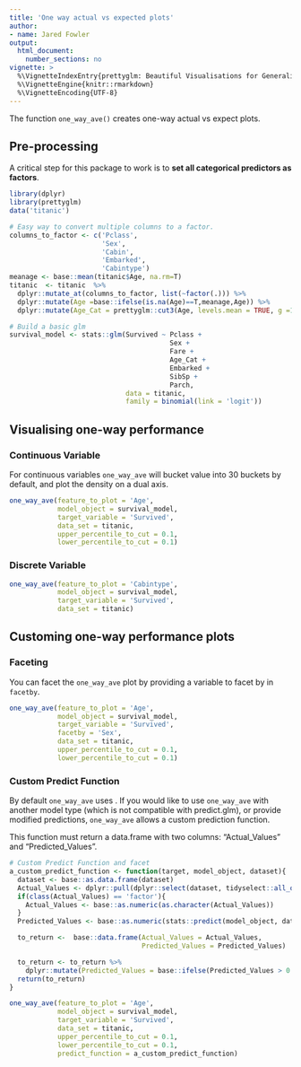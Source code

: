 ```yaml
---
title: 'One way actual vs expected plots'
author:
- name: Jared Fowler
output:
  html_document: 
    number_sections: no
vignette: >
  %\VignetteIndexEntry{prettyglm: Beautiful Visualisations for Generalized Linear Models}
  %\VignetteEngine{knitr::rmarkdown}
  %\VignetteEncoding{UTF-8}
---
```


The function `one_way_ave()` creates one-way actual vs expect plots.

## Pre-processing

A critical step for this package to work is to **set all categorical predictors as factors**. 

```r
library(dplyr)
library(prettyglm)
data('titanic')

# Easy way to convert multiple columns to a factor.
columns_to_factor <- c('Pclass',
                       'Sex',
                       'Cabin', 
                       'Embarked',
                       'Cabintype')
meanage <- base::mean(titanic$Age, na.rm=T)
titanic  <- titanic  %>%
  dplyr::mutate_at(columns_to_factor, list(~factor(.))) %>%
  dplyr::mutate(Age =base::ifelse(is.na(Age)==T,meanage,Age)) %>% 
  dplyr::mutate(Age_Cat = prettyglm::cut3(Age, levels.mean = TRUE, g =10))

# Build a basic glm
survival_model <- stats::glm(Survived ~ Pclass + 
                                        Sex + 
                                        Fare +
                                        Age_Cat +
                                        Embarked + 
                                        SibSp + 
                                        Parch, 
                             data = titanic, 
                             family = binomial(link = 'logit'))
```

##  Visualising one-way performance {.tabset}

### Continuous Variable 

For continuous variables `one_way_ave` will bucket value into 30 buckets by default, and plot the density on a dual axis.

```r
one_way_ave(feature_to_plot = 'Age',
            model_object = survival_model,
            target_variable = 'Survived',
            data_set = titanic,
            upper_percentile_to_cut = 0.1,
            lower_percentile_to_cut = 0.1)
```

### Discrete Variable

```r
one_way_ave(feature_to_plot = 'Cabintype',
            model_object = survival_model,
            target_variable = 'Survived',
            data_set = titanic)
```

##  Customing one-way performance plots {.tabset}

### Faceting

You can facet the `one_way_ave` plot by providing a variable to facet by in `facetby`.

```r
one_way_ave(feature_to_plot = 'Age',
            model_object = survival_model,
            target_variable = 'Survived',
            facetby = 'Sex',
            data_set = titanic,
            upper_percentile_to_cut = 0.1,
            lower_percentile_to_cut = 0.1)
```


### Custom Predict Function

By default `one_way_ave` uses \link[stats]{predict.glm}. If you would like to use `one_way_ave` with another model type (which is not compatible with predict.glm), or provide modified predictions, `one_way_ave` allows a custom prediction function.

This function must return a data.frame with two columns: "Actual_Values" and "Predicted_Values".

```r
# Custom Predict Function and facet
a_custom_predict_function <- function(target, model_object, dataset){
  dataset <- base::as.data.frame(dataset)
  Actual_Values <- dplyr::pull(dplyr::select(dataset, tidyselect::all_of(c(target))))
  if(class(Actual_Values) == 'factor'){
    Actual_Values <- base::as.numeric(as.character(Actual_Values))
  }
  Predicted_Values <- base::as.numeric(stats::predict(model_object, dataset, type='response'))

  to_return <-  base::data.frame(Actual_Values = Actual_Values,
                                 Predicted_Values = Predicted_Values)

  to_return <- to_return %>%
    dplyr::mutate(Predicted_Values = base::ifelse(Predicted_Values > 0.4,0.4,Predicted_Values))
  return(to_return)
}

one_way_ave(feature_to_plot = 'Age',
            model_object = survival_model,
            target_variable = 'Survived',
            data_set = titanic,
            upper_percentile_to_cut = 0.1,
            lower_percentile_to_cut = 0.1,
            predict_function = a_custom_predict_function)
```
